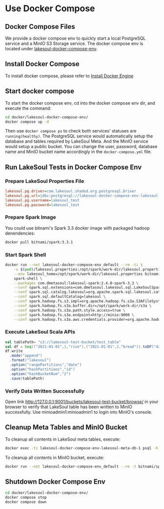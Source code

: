 # Use Docker Compose

<!--
SPDX-FileCopyrightText: 2023 LakeSoul Contributors

SPDX-License-Identifier: Apache-2.0
-->

## Docker Compose Files
We provide a docker compose env to quickly start a local PostgreSQL service and a MinIO S3 Storage service. The docker compose env is located under [lakesoul-docker-compose-env](https://github.com/lakesoul-io/LakeSoul/tree/main/docker/lakesoul-docker-compose-env).

## Install Docker Compose
To install docker compose, please refer to [Install Docker Engine](https://docs.docker.com/engine/install/)

## Start docker compose
To start the docker compose env, cd into the docker compose env dir, and execute the command:
```bash
cd docker/lakesoul-docker-compose-env/
docker compose up -d
```
Then use `docker compose ps` to check both services' statuses are `running(healthy)`. The PostgreSQL service would automatically setup the database and tables required by LakeSoul Meta. And the MinIO service would setup a public bucket. You can change the user, password, database name and MinIO bucket name accordingly in the `docker-compose.yml` file.

## Run LakeSoul Tests in Docker Compose Env
### Prepare LakeSoul Properties File
```ini title="lakesoul.properties"
lakesoul.pg.driver=com.lakesoul.shaded.org.postgresql.Driver
lakesoul.pg.url=jdbc:postgresql://lakesoul-docker-compose-env-lakesoul-meta-db-1:5432/lakesoul_test?stringtype=unspecified
lakesoul.pg.username=lakesoul_test
lakesoul.pg.password=lakesoul_test
```
### Prepare Spark Image
You could use bitnami's Spark 3.3 docker image with packaged hadoop denendencies:
```bash
docker pull bitnami/spark:3.3.1
```

### Start Spark Shell
```bash
docker run --net lakesoul-docker-compose-env_default --rm -ti \
    -v $(pwd)/lakesoul.properties:/opt/spark/work-dir/lakesoul.properties \
    --env lakesoul_home=/opt/spark/work-dir/lakesoul.properties bitnami/spark:3.3.1 \
    spark-shell \
    --packages com.dmetasoul:lakesoul-spark:2.4.0-spark-3.3 \
    --conf spark.sql.extensions=com.dmetasoul.lakesoul.sql.LakeSoulSparkSessionExtension \
    --conf spark.sql.catalog.lakesoul=org.apache.spark.sql.lakesoul.catalog.LakeSoulCatalog \
    --conf spark.sql.defaultCatalog=lakesoul \
    --conf spark.hadoop.fs.s3.impl=org.apache.hadoop.fs.s3a.S3AFileSystem \
    --conf spark.hadoop.fs.s3a.buffer.dir=/opt/spark/work-dir/s3a \
    --conf spark.hadoop.fs.s3a.path.style.access=true \
    --conf spark.hadoop.fs.s3a.endpoint=http://minio:9000 \
    --conf spark.hadoop.fs.s3a.aws.credentials.provider=org.apache.hadoop.fs.s3a.AnonymousAWSCredentialsProvider
```

### Execute LakeSoul Scala APIs
```scala
val tablePath= "s3://lakesoul-test-bucket/test_table"
val df = Seq(("2021-01-01",1,"rice"),("2021-01-01",2,"bread")).toDF("date","id","name")
df.write
  .mode("append")
  .format("lakesoul")
  .option("rangePartitions","date")
  .option("hashPartitions","id")
  .option("hashBucketNum","2")
  .save(tablePath)
```

### Verify Data Written Successfully
Open link http://127.0.0.1:9001/buckets/lakesoul-test-bucket/browse/ in your browser to verify that LakeSoul table has been written to MinIO successfully.
Use minioadmin1:minioadmin1 to login into MinIO's console.

## Cleanup Meta Tables and MinIO Bucket
To cleanup all contents in LakeSoul meta tables, execute:
```bash
docker exec -ti lakesoul-docker-compose-env-lakesoul-meta-db-1 psql -h localhost -U lakesoul_test -d lakesoul_test -f /meta_cleanup.sql
```
To cleanup all contents in MinIO bucket, execute:
```bash
docker run --net lakesoul-docker-compose-env_default --rm -t bitnami/spark:3.3.1 aws --no-sign-request --endpoint-url http://minio:9000 s3 rm --recursive s3://lakesoul-test-bucket/
```

## Shutdown Docker Compose Env
```bash
cd docker/lakesoul-docker-compose-env/
docker compose stop
docker compose down
```